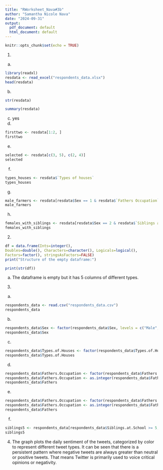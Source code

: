 ```yaml
---
title: "RWorksheet_Nava#3b"
author: "Samantha Nicole Nava"
date: "2024-09-31"
output:
  pdf_document: default
  html_document: default
---
```


```r
knitr::opts_chunk$set(echo = TRUE)
```
1.
a.
```r
library(readxl)
resdata <- read_excel("respondents_data.xlsx")
head(resdata)

```
b.
```r
str(resdata)
```
```r
summary(resdata)
```
c.
yes
d.
```r
firsttwo <- resdata[1:2, ]
firsttwo
```
e.
```r
selected <- resdata[c(3, 5), c(2, 4)]
selected
```
f.
```r
types_houses <- resdata$`Types of houses`
types_houses
```
g.
```r
male_farmers <- resdata[resdata$Sex == 1 & resdata$`Fathers Occupation` == 1, ]
male_farmers
```
h.
```r
females_with_siblings <- resdata[resdata$Sex == 2 & resdata$`Siblings at school` >= 5, ]
females_with_siblings
```
2.
```r
df = data.frame(Ints=integer(),
Doubles=double(), Characters=character(), Logicals=logical(),
Factors=factor(), stringsAsFactors=FALSE)
print("Structure of the empty dataframe:")
```
```r
print(str(df))
```
a.
The dataframe is empty but it has 5 columns of different types.
3.
a.
```r
respondents_data <- read.csv("respondents_data.csv")
respondents_data
```
b.
```r
respondents_data$Sex <- factor(respondents_data$Sex, levels = c("Male", "Female"), labels = c(1, 2))
respondents_data$Sex
```
c.
```r
respondents_data$Types.of.Houses <- factor(respondents_data$Types.of.Houses, levels = c("Wood", "Concrete", "Semi-concrete"), labels = c(1, 2, 3))
respondents_data$Types.of.Houses
```
d.
```r
respondents_data$Fathers.Occupation <- factor(respondents_data$Fathers.Occupation, levels = c(1, 2, 3), labels = c("Farmer", "Driver", "Others"))
respondents_data$Fathers.Occupation <- as.integer(respondents_data$Fathers.Occupation)
respondents_data$Fathers
```
e.
```r
respondents_data$Fathers.Occupation <- factor(respondents_data$Fathers.Occupation, levels = c(1, 2, 3), labels = c("Farmer", "Driver", "Others"))
respondents_data$Fathers.Occupation <- as.integer(respondents_data$Fathers.Occupation)
respondents_data$Fathers
```
f.
```r
siblings5 <- respondents_data[respondents_data$Siblings.at.School >= 5, ]
siblings5
```
4.
The graph plots the daily sentiment of the tweets, categorized by color to represent different tweet types. It can be seen that there is a persistent pattern where negative tweets are always greater than neutral or positive tweets. That means Twitter is primarily used to voice critical opinions or negativity.
